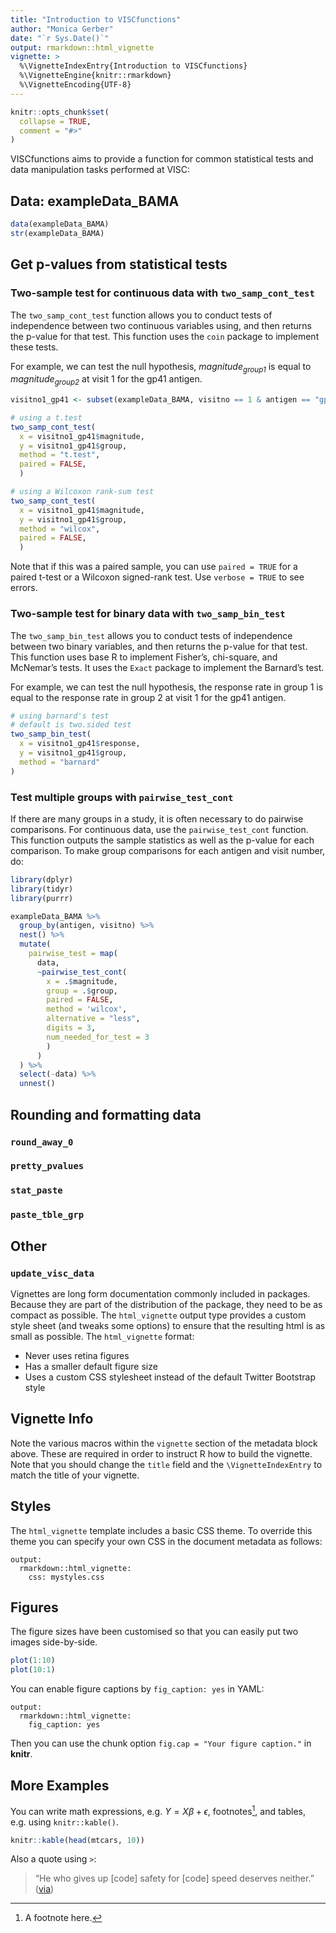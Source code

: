 ```yaml
---
title: "Introduction to VISCfunctions"
author: "Monica Gerber"
date: "`r Sys.Date()`"
output: rmarkdown::html_vignette
vignette: >
  %\VignetteIndexEntry{Introduction to VISCfunctions}
  %\VignetteEngine{knitr::rmarkdown}
  %\VignetteEncoding{UTF-8}
---
```


```r
knitr::opts_chunk$set(
  collapse = TRUE,
  comment = "#>"
)
```


VISCfunctions aims to provide a function for common statistical tests and data manipulation tasks performed at VISC:


## Data: exampleData_BAMA

```r
data(exampleData_BAMA)
str(exampleData_BAMA)
```

## Get p-values from statistical tests

### Two-sample test for continuous data with `two_samp_cont_test`

The `two_samp_cont_test` function allows you to conduct tests of independence between two continuous variables using, and then returns the p-value for that test. This function uses the `coin` package to implement these tests.

For example, we can test the null hypothesis, *magnitude~group1~* is equal to *magnitude~group2~* at visit 1 for the gp41 antigen.

```r
visitno1_gp41 <- subset(exampleData_BAMA, visitno == 1 & antigen == "gp41")

# using a t.test
two_samp_cont_test(
  x = visitno1_gp41$magnitude, 
  y = visitno1_gp41$group,
  method = "t.test",
  paired = FALSE,
  )

# using a Wilcoxon rank-sum test
two_samp_cont_test(
  x = visitno1_gp41$magnitude, 
  y = visitno1_gp41$group,
  method = "wilcox",
  paired = FALSE,
  )

```

Note that if this was a paired sample, you can use `paired = TRUE` for a paired t-test or a Wilcoxon signed-rank test. Use `verbose = TRUE` to see errors.

### Two-sample test for binary data with `two_samp_bin_test`

The `two_samp_bin_test` allows you to conduct tests of independence between two binary variables, and then returns the p-value for that test. This function uses base R to implement Fisher's, chi-square, and McNemar's tests. It uses the `Exact` package to implement the Barnard's test.

For example, we can test the null hypothesis, the response rate in group 1 is equal to the response rate in group 2 at visit 1 for the gp41 antigen.

```r
# using barnard's test
# default is two.sided test
two_samp_bin_test(
  x = visitno1_gp41$response,
  y = visitno1_gp41$group,
  method = "barnard"
)
```


### Test multiple groups with `pairwise_test_cont`

If there are many groups in a study, it is often necessary to do pairwise comparisons. For continuous data, use the `pairwise_test_cont` function. This function outputs the sample statistics as well as the p-value for each comparison. To make group comparisons for each antigen and visit number, do:

```r
library(dplyr)
library(tidyr)
library(purrr)

exampleData_BAMA %>%
  group_by(antigen, visitno) %>%
  nest() %>%
  mutate(
    pairwise_test = map(
      data,
      ~pairwise_test_cont(
        x = .$magnitude,
        group = .$group,
        paired = FALSE, 
        method = 'wilcox', 
        alternative = "less", 
        digits = 3, 
        num_needed_for_test = 3
        )
      )
  ) %>%
  select(-data) %>%
  unnest()
```


## Rounding and formatting data

### `round_away_0`

### `pretty_pvalues`

### `stat_paste`

### `paste_tble_grp`


## Other


### `update_visc_data`






Vignettes are long form documentation commonly included in packages. Because they are part of the distribution of the package, they need to be as compact as possible. The `html_vignette` output type provides a custom style sheet (and tweaks some options) to ensure that the resulting html is as small as possible. The `html_vignette` format:

- Never uses retina figures
- Has a smaller default figure size
- Uses a custom CSS stylesheet instead of the default Twitter Bootstrap style

## Vignette Info

Note the various macros within the `vignette` section of the metadata block above. These are required in order to instruct R how to build the vignette. Note that you should change the `title` field and the `\VignetteIndexEntry` to match the title of your vignette.

## Styles

The `html_vignette` template includes a basic CSS theme. To override this theme you can specify your own CSS in the document metadata as follows:

    output: 
      rmarkdown::html_vignette:
        css: mystyles.css

## Figures

The figure sizes have been customised so that you can easily put two images side-by-side. 

```r
plot(1:10)
plot(10:1)
```

You can enable figure captions by `fig_caption: yes` in YAML:

    output:
      rmarkdown::html_vignette:
        fig_caption: yes

Then you can use the chunk option `fig.cap = "Your figure caption."` in **knitr**.

## More Examples

You can write math expressions, e.g. $Y = X\beta + \epsilon$, footnotes^[A footnote here.], and tables, e.g. using `knitr::kable()`.

```r
knitr::kable(head(mtcars, 10))
```

Also a quote using `>`:

> "He who gives up [code] safety for [code] speed deserves neither."
([via](https://twitter.com/hadleywickham/status/504368538874703872))

